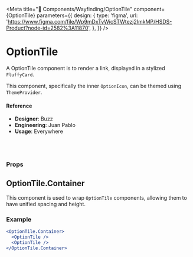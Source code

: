 
<Meta
  title="🧬 Components/Wayfinding/OptionTile"
  component={OptionTile}
  parameters={{
    design: {
      type: 'figma',
      url:
        'https://www.figma.com/file/Wp9mDxTvWicSTWtezj2ImkMP/HSDS-Product?node-id=2582%3A11870',
    },
  }}
/>

# OptionTile

A OptionTile component is to render a link, displayed in a stylized `FluffyCard`.

This component, specifically the inner `OptionIcon`, can be themed using `ThemeProvider`.

<Canvas>
  <Story name="default">
    <OptionTile
      href="#"
      icon="chat"
      title="Talk to us"
      subtitle="Talk with a friendly member of our support team"
    />
  </Story>
</Canvas>

#### Reference

- **Designer**: Buzz
- **Engineering**: Juan Pablo
- **Usage**: Everywhere

<br />
<br />

### Props

<ArgsTable of={OptionTile} />

## OptionTile.Container

This component is used to wrap `OptionTile` components, allowing them to have unified spacing and height.

### Example

```jsx
<OptionTile.Container>
  <OptionTile />
  <OptionTile />
</OptionTile.Container>
```
